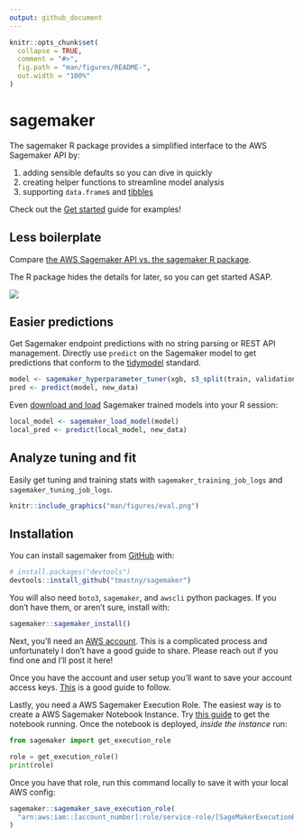 ```yaml
---
output: github_document
---
```


<!-- README.md is generated from README.Rmd. Please edit that file -->

```r
knitr::opts_chunk$set(
  collapse = TRUE,
  comment = "#>",
  fig.path = "man/figures/README-",
  out.width = "100%"
)
```

# sagemaker

<!-- badges: start -->
<!-- badges: end -->

The sagemaker R package provides a simplified interface
to the AWS Sagemaker API by:

1. adding sensible defaults so you can dive in quickly
2. creating helper functions to streamline model analysis
3. supporting `data.frame`s and [tibbles](https://github.com/tidyverse/tibble)

Check out the 
[Get started](https://tmastny.github.io/sagemaker/articles/sagemaker.html) 
guide for examples!

## Less boilerplate

Compare 
[the AWS Sagemaker API vs. the sagemaker R package](https://tmastny.github.io/sagemaker/articles/sagemaker-vs-sagemaker.html).

The R package hides the details for later, 
so you can get started ASAP.

[![](man/figures/side-by-side.png)](https://tmastny.github.io/sagemaker/articles/sagemaker-vs-sagemaker.html)

## Easier predictions

Get Sagemaker endpoint predictions with no string parsing or REST API management. 
Directly use `predict` on the Sagemaker model to get predictions
that conform to the 
[tidymodel](https://tidymodels.github.io/parsnip/reference/predict.model_fit.html)
standard.

```r
model <- sagemaker_hyperparameter_tuner(xgb, s3_split(train, validation))
pred <- predict(model, new_data)
```


Even [download and load](https://tmastny.github.io/sagemaker/articles/load-model.html)
Sagemaker trained models into your R session:

```r
local_model <- sagemaker_load_model(model)
local_pred <- predict(local_model, new_data)
```

## Analyze tuning and fit

Easily get tuning and training stats with `sagemaker_training_job_logs` 
and `sagemaker_tuning_job_logs`.

```r
knitr::include_graphics("man/figures/eval.png")
```

## Installation

You can install sagemaker from [GitHub](https://github.com/) with:
```r
# install.packages("devtools")
devtools::install_github("tmastny/sagemaker")
```

You will also need `boto3`, `sagemaker`, and `awscli` 
python packages.
If you don't have them, or aren't sure, install with:
```r
sagemaker::sagemaker_install()
```

Next, you'll need an [AWS account](https://aws.amazon.com/premiumsupport/knowledge-center/create-and-activate-aws-account/). 
This is a complicated process and unfortunately I don't have a good guide
to share. Please reach out if you find one and I'll post it here!

Once you have the account and user setup you'll want to
save your account access keys. 
[This](https://www.viget.com/articles/set-up-aws-cli-and-download-your-s3-files-from-the-command-line/)
is a good guide to follow.

Lastly, you need a AWS Sagemaker Execution Role.
The easiest way is to create a AWS Sagemaker Notebook Instance. 
Try [this guide](https://sagemaker-workshop.com/introduction/notebook.html#launch-the-notebook-instance)
to get the notebook running.
Once the notebook is deployed, *inside the instance* run:
```python
from sagemaker import get_execution_role

role = get_execution_role()
print(role)
```

Once you have that role, 
run this command locally 
to save it with your local AWS config:
```r
sagemaker::sagemaker_save_execution_role(
  "arn:aws:iam::[account_number]:role/service-role/[SageMakerExecutionRole]"
)
```


